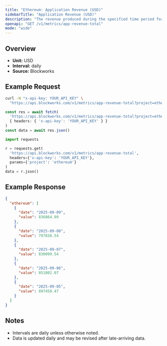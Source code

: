 ```yaml
---
title: "Ethereum: Application Revenue (USD)"
sidebarTitle: "Application Revenue (USD)"
description: "The revenue produced during the specified time period for given blockchain."
openapi: "GET /v1/metrics/app-revenue-total"
mode: "wide"
---
```


## Overview

- **Unit:** USD
- **Interval:** daily
- **Source:** Blockworks

## Example Request

<CodeGroup>

```bash cURL
curl -H "x-api-key: YOUR_API_KEY" \
  "https://api.blockworks.com/v1/metrics/app-revenue-total?project=ethereum"
```

```typescript TypeScript
const res = await fetch(
  'https://api.blockworks.com/v1/metrics/app-revenue-total?project=ethereum',
  { headers: { 'x-api-key': 'YOUR_API_KEY' } }
)
const data = await res.json()
```

```python Python
import requests

r = requests.get(
  'https://api.blockworks.com/v1/metrics/app-revenue-total',
  headers={'x-api-key': 'YOUR_API_KEY'},
  params={'project': 'ethereum'}
)
data = r.json()
```

</CodeGroup>

## Example Response

```json
{
  "ethereum": [
    {
      "date": "2025-09-09",
      "value": 836864.09
    },
    {
      "date": "2025-09-08",
      "value": 797838.54
    },
    {
      "date": "2025-09-07",
      "value": 830099.54
    },
    {
      "date": "2025-09-06",
      "value": 851802.07
    },
    {
      "date": "2025-09-05",
      "value": 897458.47
    }
  ]
}
```

## Notes
- Intervals are daily unless otherwise noted.
- Data is updated daily and may be revised after late-arriving data.